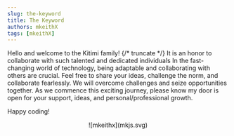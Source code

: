 ```yaml
---
slug: the-keyword
title: The Keyword
authors: mkeithX
tags: [mkeithX]
---
```


Hello and welcome to the Kitimi family! {/* truncate */} It is an honor to collaborate with such talented and dedicated individuals
In the fast-changing world of technology, being adaptable and collaborating with others are crucial. 
Feel free to share your ideas, challenge the norm, and collaborate fearlessly. We will overcome challenges and seize opportunities together.
As we commence this exciting journey, please know my door is open for your support, ideas, and personal/professional growth.


Happy coding!

<p align="center">
![mkeithx](mkjs.svg)
</p>

